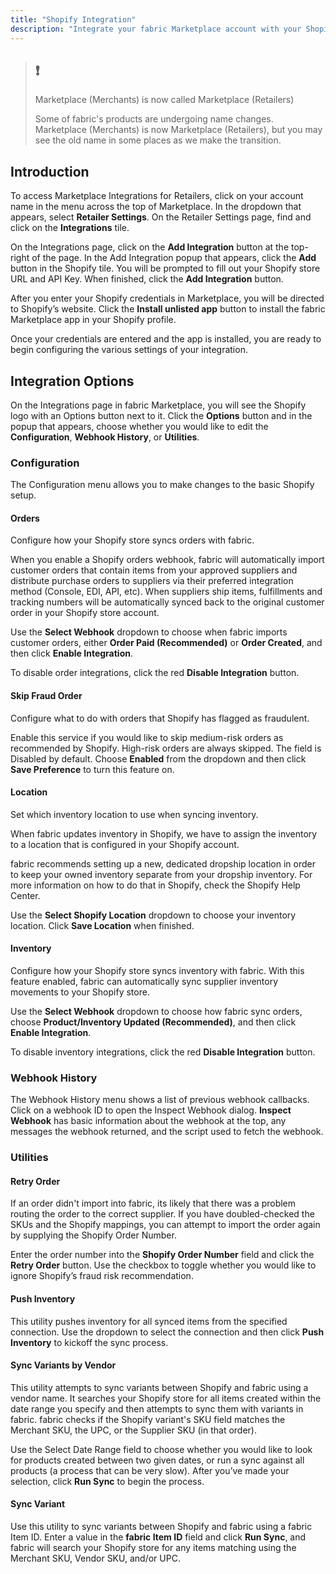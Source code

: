 ```yaml
---
title: "Shopify Integration"
description: "Integrate your fabric Marketplace account with your Shopify account"
---
```


> ## ❗️
> 
> Marketplace (Merchants) is now called Marketplace (Retailers)
> 
> Some of fabric's products are undergoing name changes. Marketplace (Merchants) is now Marketplace (Retailers), but you may see the old name in some places as we make the transition.

## Introduction

To access Marketplace Integrations for Retailers, click on your account name in the menu across the top of Marketplace. In the dropdown that appears, select **Retailer Settings**. On the Retailer Settings page, find and click on the **Integrations** tile. 

On the Integrations page, click on the **Add Integration** button at the top-right of the page. In the Add Integration popup that appears, click the **Add** button in the Shopify tile. You will be prompted to fill out your Shopify store URL and API Key. When finished, click the **Add Integration** button.

After you enter your Shopify credentials in Marketplace, you will be directed to Shopify’s website. Click the **Install unlisted app** button to install the fabric Marketplace app in your Shopify profile.

Once your credentials are entered and the app is installed, you are ready to begin configuring the various settings of your integration.

## Integration Options

On the Integrations page in fabric Marketplace, you will see the Shopify logo with an Options button next to it. Click the **Options** button and in the popup that appears, choose whether you would like to edit the **Configuration**, **Webhook History**, or **Utilities**.

### Configuration

The Configuration menu allows you to make changes to the basic Shopify setup.

#### Orders

Configure how your Shopify store syncs orders with fabric.

When you enable a Shopify orders webhook, fabric will automatically import customer orders that contain items from your approved suppliers and distribute purchase orders to suppliers via their preferred integration method (Console, EDI, API, etc). When suppliers ship items, fulfillments and tracking numbers will be automatically synced back to the original customer order in your Shopify store account. 

Use the **Select Webhook** dropdown to choose when fabric imports customer orders, either **Order Paid (Recommended)** or **Order Created**, and then click **Enable Integration**. 

To disable order integrations, click the red **Disable Integration** button.

#### Skip Fraud Order

Configure what to do with orders that Shopify has flagged as fraudulent. 

Enable this service if you would like to skip medium-risk orders as recommended by Shopify. High-risk orders are always skipped. The field is Disabled by default. Choose **Enabled** from the dropdown and then click **Save Preference** to turn this feature on.

#### Location

Set which inventory location to use when syncing inventory.

When fabric updates inventory in Shopify, we have to assign the inventory to a location that is configured in your Shopify account.

fabric recommends setting up a new, dedicated dropship location in order to keep your owned inventory separate from your dropship inventory. For more information on how to do that in Shopify, check the Shopify Help Center.

Use the **Select Shopify Location** dropdown to choose your inventory location. Click **Save Location** when finished.

#### Inventory

Configure how your Shopify store syncs inventory with fabric. With this feature enabled, fabric can automatically sync supplier inventory movements to your Shopify store.

Use the **Select Webhook** dropdown to choose how fabric sync orders, choose **Product/Inventory Updated (Recommended)**, and then click **Enable Integration**. 

To disable inventory integrations, click the red **Disable Integration** button.

### Webhook History

The Webhook History menu shows a list of previous webhook callbacks. Click on a webhook ID to open the Inspect Webhook dialog. **Inspect Webhook** has basic information about the webhook at the top, any messages the webhook returned, and the script used to fetch the webhook.

### Utilities

#### Retry Order

If an order didn't import into fabric, its likely that there was a problem routing the order to the correct supplier. If you have doubled-checked the SKUs and the Shopify mappings, you can attempt to import the order again by supplying the Shopify Order Number. 

Enter the order number into the **Shopify Order Number** field and click the **Retry Order** button. Use the checkbox to toggle whether you would like to ignore Shopify’s fraud risk recommendation.

#### Push Inventory

This utility pushes inventory for all synced items from the specified connection. Use the dropdown to select the connection and then click **Push Inventory** to kickoff the sync process.

#### Sync Variants by Vendor

This utility attempts to sync variants between Shopify and fabric using a vendor name. It searches your Shopify store for all items created within the date range you specify and then attempts to sync them with variants in fabric. fabric checks if the Shopify variant's SKU field matches the Merchant SKU, the UPC, or the Supplier SKU (in that order).

Use the Select Date Range field to choose whether you would like to look for products created between two given dates, or run a sync against all products (a process that can be very slow). After you’ve made your selection, click **Run Sync** to begin the process.

#### Sync Variant

Use this utility to sync variants between Shopify and fabric using a fabric Item ID. Enter a value in the **fabric Item ID** field and click **Run Sync**, and fabric will search your Shopify store for any items matching using the Merchant SKU, Vendor SKU, and/or UPC.
